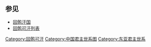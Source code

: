 <center>
{{chart/start}}
{{chart| | | | | TMD | |TMD= [[吐迷度|吐迷度]]<br>'''回纥'''（药罗葛氏）<br>?-647-648|}}
{{chart| | | | | |!| |}}
{{chart| | | | | POR | |POR= [[婆闰|婆闰]]<br>?-648-661|}}
{{chart| | | | | |!| |}}
{{chart| | | | | BSD | |BSD= [[比栗|比栗]]<br>?-661-?|}}
{{chart| | | | | |!| |}}
{{chart| | | | | DJZ | |DJZ= [[独解支|独解支]]<br>?-?-715|}}
{{chart| | | | | |!| |}}
{{chart| | | | | FDP | |FDP= [[伏帝匐|伏帝匐]]<br>?-715-?|}}
{{chart| | | | | |!| |}}
{{chart| | | | | CZO | |CZO= [[承宗|承宗]]<br>?-?-727|}}
{{chart| |F|~|~|J|!| |}}
{{chart| HUS | | FDN | |FDN= [[伏帝难|伏帝难]]<br>?-727-?|HUS=护输}}
{{chart| |!| |}}
{{chart| GLP |GLP=1 [[怀仁可汗|怀仁可汗]]<br>骨力裴罗<br>'''回纥汗国'''<br>?-'''744-747'''|}}
{{chart| |)|-|-|-|-|-|.| |}}
{{chart| GEL | | | | BUX |GEL=2 葛勒可汗<br>[[英武可汗|英武可汗]]<br>磨延啜<br>?-'''747-759'''|BUX=不詳|}}
{{chart| |!| | | | | |!| |}}
{{chart| YDJ | | | | DUN |YDJ=3 牟羽可汗<br>登里可汗<br>[[英義可汗|英義可汗]]<br>移地健<br>?-'''759-780'''|DUN=4 武義成功可汗<br>[[长寿天亲可汗|长寿天亲可汗]]<br>顿莫賀達干<br>?-'''780-789'''|}}
{{chart| | | | | | | |!| |}}
{{chart| | | | | | | DLS |DLS=5 [[忠贞可汗|忠贞可汗]]<br>多逻斯<br>'''回鹘'''<br>?-'''789-790'''|}}
{{chart| | | | | | | |!| |}}
{{chart| | | | | | | ACH |ACH=6 [[奉诚可汗|奉诚可汗]]<br>阿啜<br>776-'''790-795'''|}}
{{chart| | | | | | | | | |}}
{{chart| | | | | GDL | |GDL=7 [[怀信可汗|怀信可汗]]<br>骨咄禄（阿跌氏）<br>?-'''795-805'''|}}
{{chart| | | | | |!| |}}
{{chart| | | | | TLI | |TLI=8 [[滕里可汗|滕里可汗]]<br>?-'''805-808'''|}}
{{chart| |,|-|-|-|^|-|-|-|.|}}
{{chart| BOY | | | | | | BUX |BOY=9 [[保義可汗|保義可汗]]<br>?-'''808-821'''|BUX=不詳|}}
{{chart| |)|-|-|-|.| | | |!| |}}
{{chart| CDE | | HAS | | BUX |CDE=10 [[崇德可汗|崇德可汗]]<br>?-'''821-824'''|HAS=11 [[昭禮可汗|昭禮可汗]]<br>曷萨特勒<br>?-'''824-832'''|BUX=不詳|}}
{{chart| | | | | | | | | |!| |}}
{{chart| | | | | | | | | HTL |HTL=12 [[彰信可汗|彰信可汗]]<br>胡特勒<br>?-'''832-839'''|}}
{{chart| | | | | TLE | |TLE=13 [[㕎馺特勒|㕎馺特勒]]<br>?-'''839-840'''|}}
{{chart| |,|-|-|-|-|-|-|-|.| |}}
{{chart| WUJ | | | | | | HEN |WUJ=14 [[烏介可汗|烏介可汗]]<br>?-'''841-846'''|HEN=15 [[遏捻可汗|遏捻可汗]]<br>?-'''846-848''|}}
{{chart| | | | | PTQ | |PTQ= [[怀建可汗|怀建可汗]]<br>厖特勒<br>'''西迁回鹘'''<br>?-848-?|}}
{{chart/end}}
</center>

==参见==
*[[回鹘汗国|回鹘汗国]]
*[[回鹘可汗列表|回鹘可汗列表]]

{{中国君主世系图}}

[[Category:回鹘可汗|Category:回鹘可汗]]
[[Category:中国君主世系图|Category:中国君主世系图]]
[[Category:东亚君主世系|Category:东亚君主世系]]